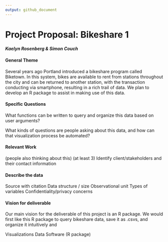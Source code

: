 ```yaml
---
output: github_document
---
```

# Project Proposal: Bikeshare 1

#### *Kaelyn Rosenberg & Simon Couch*


#### General Theme

Several years ago Portland introduced a bikeshare program called Biketown. In this system, bikes are available to rent from stations throughout the city and can be returned to another station, with the transaction conducting via smartphone, resulting in a rich trail of data. We plan to develop an R package to assist in making use of this data.

#### Specific Questions
What functions can be written to query and organize this data based on user arguments?

What kinds of questions are people asking about this data, and how can that visualization process be automated?

#### Relevant Work 



(people also thinking about this) (at least 3)
Identify client/stakeholders and their contact information


#### Describe the data
Source with citation
Data structure / size
Observational unit
Types of variables
Confidentiality/privacy concerns

#### Vision for deliverable

  Our main vision for the deliverable of this project is an R package. We would first like this R package to query bikeshare data, save it as .csvs, and organize it intuitively and 

Visualizations
Data
Software (R package)


